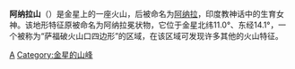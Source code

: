 {{Infobox feature on celestial object
|name        = 阿纳拉山
|type        = 火山
|coordinates = {{coord|11.0|N|14.1|E|globe:venus_type:landmark|display=inline,title}}
|eponym      = [[阿纳拉|阿纳拉]]
|globe       = 金星
}}
'''阿纳拉山'''（{{lang-en|Anala Mons}}）是金星上的一座火山，后被命名为[[Anala|阿纳拉]]，印度教神话中的生育女神。该地形特征原被命名为阿纳拉冕状物，它位于金星北纬11.0°、东经14.1°，一个被称为“萨福破火山口四边形”的区域，在该区域可发现许多其他的火山特征。

{{金星}}
[[Category:金星的火山|A]]
[[Category:金星的山峰|Category:金星的山峰]]
